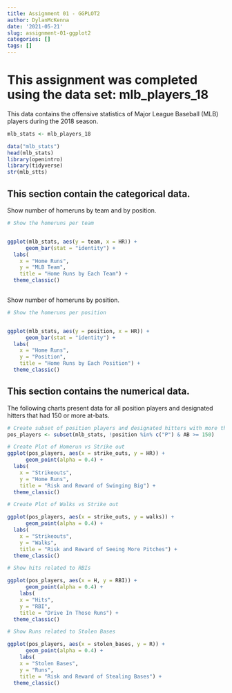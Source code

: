 ```yaml
---
title: Assignment 01 - GGPLOT2
author: DylanMcKenna
date: '2021-05-21'
slug: assignment-01-ggplot2
categories: []
tags: []
---
```



#  This assignment was completed using the data set: mlb_players_18

This data contains the offensive statistics of Major League Baseball (MLB) players during the 2018 season.


```r
mlb_stats <- mlb_players_18

data("mlb_stats")
head(mlb_stats)
library(openintro)
library(tidyverse)
str(mlb_stts)

```


## This section contain the categorical data.

Show number of homeruns by team and by position.


```r

# Show the homeruns per team


ggplot(mlb_stats, aes(y = team, x = HR)) +
      geom_bar(stat = "identity") +
  labs(
    x = "Home Runs",
    y = "MLB Team",
    title = "Home Runs by Each Team") +
  theme_classic()
         
```

Show number of homeruns by position.

```r
# Show the homeruns per position


ggplot(mlb_stats, aes(y = position, x = HR)) +
      geom_bar(stat = "identity") +
  labs(
    x = "Home Runs",
    y = "Position",
    title = "Home Runs by Each Position") +
  theme_classic()
```

## This section contains the numerical data.

The following charts present data for all position players and designated hitters that had 150 or more at-bats.


```r
# Create subset of position players and designated hitters with more than 150 at-bats
pos_players <- subset(mlb_stats, !position %in% c("P") & AB >= 150)

# Create Plot of Homerun vs Strike out
ggplot(pos_players, aes(x = strike_outs, y = HR)) +
      geom_point(alpha = 0.4) +
  labs(
    x = "Strikeouts",
    y = "Home Runs",
    title = "Risk and Reward of Swinging Big") +
  theme_classic()
```


 
```r

# Create Plot of Walks vs Strike out

ggplot(pos_players, aes(x = strike_outs, y = walks)) +
      geom_point(alpha = 0.4) +
  labs(
    x = "Strikeouts",
    y = "Walks",
    title = "Risk and Reward of Seeing More Pitches") +
  theme_classic()
```


```r

# Show hits related to RBIs

ggplot(pos_players, aes(x = H, y = RBI)) +
      geom_point(alpha = 0.4) +
    labs(
    x = "Hits",
    y = "RBI",
    title = "Drive In Those Runs") + 
  theme_classic()
```


```r

# Show Runs related to Stolen Bases

ggplot(pos_players, aes(x = stolen_bases, y = R)) +
      geom_point(alpha = 0.4) +
    labs(
    x = "Stolen Bases",
    y = "Runs",
    title = "Risk and Reward of Stealing Bases") + 
  theme_classic()
```

